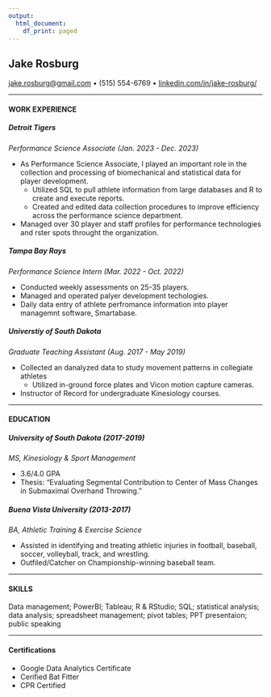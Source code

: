 ---
output:
  html_document:
    df_print: paged
---

## **Jake Rosburg**

[jake.rosburg\@gmail.com](mailto:jake.rosburg@gmail.com){.email} &bull; (515) 554-6769 &bull; [linkedin.com/in/jake-rosburg/](https://www.linkedin.com/in/jake-rosburg/)

---

#### **WORK EXPERIENCE**
##### **Detroit Tigers**
*Performance Science Associate (Jan. 2023 - Dec. 2023)*

- As Performance Science Associate, I played an important role in the collection and processing of biomechanical and statistical data for player development. 
  - Utilized SQL to pull athlete information from large databases and R to create and execute reports. 
  - Created and edited data collection procedures to improve efficiency across the performance science department. 
- Managed over 30 player and staff profiles for performance technologies and rster spots throught the organization. 

##### **Tampa Bay Rays**
*Performance Science Intern (Mar. 2022 - Oct. 2022)*

- Conducted weekly assessments on 25-35 players. 
- Managed and operated palyer development techologies. 
- Daily data entry of athlete perfromance information into player managemnt software, Smartabase. 

##### **Universtiy of South Dakota**
*Graduate Teaching Assistant (Aug. 2017 - May 2019)*

- Collected an danalyzed data to study movement patterns in collegiate athletes
  - Utilized in-ground force plates and Vicon motion capture cameras. 
- Instructor of Record for undergraduate Kinesiology courses. 

---

#### **EDUCATION**
##### **University of South Dakota (2017-2019)**
*MS, Kinesiology & Sport Management*

- 3.6/4.0 GPA
- Thesis: "Evaluating Segmental Contribution to Center of Mass Changes in Submaximal Overhand Throwing."

##### **Buena Vista University (2013-2017)**
*BA, Athletic Training & Exercise Science*

- Assisted in identifying and treating athletic injuries in football, baseball, soccer, volleyball, track, and wrestling. 
- Outfiled/Catcher on Championship-winning baseball team.

---

#### **SKILLS**

Data management; PowerBI; Tableau; R & RStudio; SQL; statistical analysis; data analysis; spreadsheet management; pivot tables; PPT presentaion; public speaking

---

#### **Certifications**

- Google Data Analytics Certificate
- Cerified Bat Fitter
- CPR Certified
